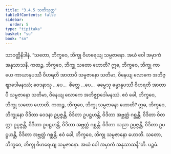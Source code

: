 ```yaml
---
title: "3.4.5 သတိသုတ္တ"
tableOfContents: false
sidebar:
  order: 5
type: "tipitaka"
basket: "su"
book: "sn"
---
```



<DynamicBreadcrumb />

<Division number="401" book="sn" e="ch" v="18" p="338">

<Paragraph number="914" book="sn">
သာဝတ္ထိနိဒါနံ. “သတော, ဘိက္ခဝေ, ဘိက္ခု ဝိဟရေယျ သမ္ပဇာနော. အယံ ဝေါ အမှာကံ အနုသာသနီ.
</Paragraph>

<Paragraph number="915" book="sn">
ကထဉ္စ, ဘိက္ခဝေ, ဘိက္ခု သတော ဟောတိ? ဣဓ, ဘိက္ခဝေ, ဘိက္ခု ကာယေ ကာယာနုပဿီ ဝိဟရတိ အာတာပီ သမ္ပဇာနော သတိမာ, ဝိနေယျ လောကေ အဘိဇ္ဈာဒေါမနဿံ; ဝေဒနာသု …ပေ…  စိတ္တေ …ပေ…  ဓမ္မေသု ဓမ္မာနုပဿီ ဝိဟရတိ အာတာပီ သမ္ပဇာနော သတိမာ, ဝိနေယျ လောကေ အဘိဇ္ဈာဒေါမနဿံ. ဧဝံ ခေါ, ဘိက္ခဝေ, ဘိက္ခု သတော ဟောတိ.
</Paragraph>

<Paragraph number="916" book="sn">
ကထဉ္စ, ဘိက္ခဝေ, ဘိက္ခု သမ္ပဇာနော ဟောတိ? ဣဓ, ဘိက္ခဝေ, ဘိက္ခုနော ဝိဒိတာ ဝေဒနာ ဥပ္ပဇ္ဇန္တိ, ဝိဒိတာ ဥပဋ္ဌဟန္တိ, ဝိဒိတာ အဗ္ဘတ္ထံ ဂစ္ဆန္တိ. ဝိဒိတာ ဝိတက္ကာ ဥပ္ပဇ္ဇန္တိ, ဝိဒိတာ ဥပဋ္ဌဟန္တိ, ဝိဒိတာ အဗ္ဘတ္ထံ ဂစ္ဆန္တိ. ဝိဒိတာ သညာ ဥပ္ပဇ္ဇန္တိ, ဝိဒိတာ ဥပဋ္ဌဟန္တိ, ဝိဒိတာ အဗ္ဘတ္ထံ ဂစ္ဆန္တိ. ဧဝံ ခေါ, ဘိက္ခဝေ, ဘိက္ခု သမ္ပဇာနော ဟောတိ. သတော, ဘိက္ခဝေ, ဘိက္ခု ဝိဟရေယျ သမ္ပဇာနော. အယံ ဝေါ အမှာကံ အနုသာသနီ”တိ.

</Paragraph>
</Division>

<Paragraph number="917" type="center" book="sn">
ပဉ္စမံ.
</Paragraph>